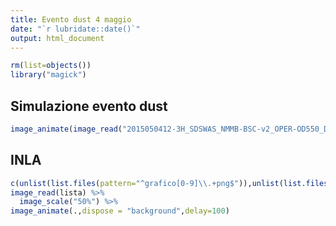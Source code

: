 ```yaml
---
title: Evento dust 4 maggio
date: "`r lubridate::date()`"
output: html_document
---
```


```r
rm(list=objects())
library("magick")
```

## Simulazione evento dust

```r
image_animate(image_read("2015050412-3H_SDSWAS_NMMB-BSC-v2_OPER-OD550_DUST--loop-.gif"))
```

## INLA

```r
c(unlist(list.files(pattern="^grafico[0-9]\\.+png$")),unlist(list.files(pattern="^grafico1.+png$")))->lista
image_read(lista) %>%
  image_scale("50%") %>%
image_animate(.,dispose = "background",delay=100)
```
